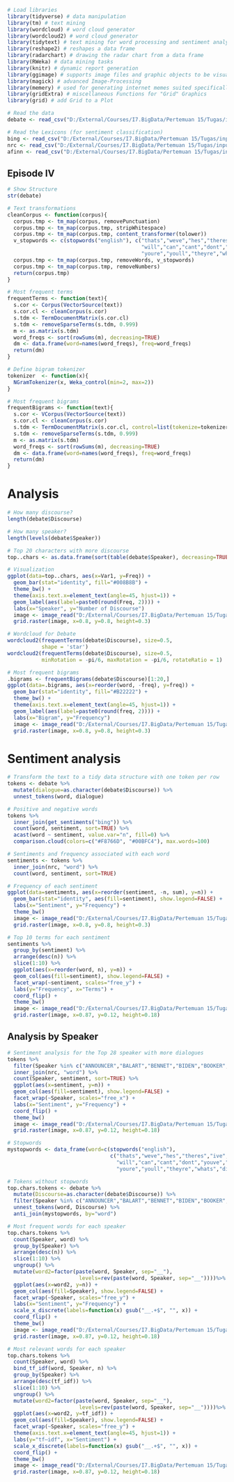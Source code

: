 ```{r}
# Load libraries
library(tidyverse) # data manipulation
library(tm) # text mining
library(wordcloud) # word cloud generator
library(wordcloud2) # word cloud generator
library(tidytext) # text mining for word processing and sentiment analysis
library(reshape2) # reshapes a data frame
library(radarchart) # drawing the radar chart from a data frame
library(RWeka) # data mining tasks
library(knitr) # dynamic report generation
library(ggimage) # supports image files and graphic objects to be visualized in 'ggplot2'
library(magick) # advanced Image-Processing
library(memery) # used for generating internet memes suited specifically to data analysts
library(gridExtra) # miscellaneous Functions for "Grid" Graphics
library(grid) # add Grid to a Plot
```

```{r}
# Read the data
debate <- read_csv("D:/External/Courses/I7.BigData/Pertemuan 15/Tugas/input/2020 Debate Transcripts.csv")
```

```{r}
# Read the Lexicons (for sentiment classification)
bing <- read_csv("D:/External/Courses/I7.BigData/Pertemuan 15/Tugas/input/bing-nrc-afinn-lexicons/Bing.csv")
nrc <- read_csv("D:/External/Courses/I7.BigData/Pertemuan 15/Tugas/input/bing-nrc-afinn-lexicons/NRC.csv")
afinn <- read_csv("D:/External/Courses/I7.BigData/Pertemuan 15/Tugas/input/bing-nrc-afinn-lexicons/Afinn.csv")
```
## Episode IV
```{r}
# Show Structure
str(debate)
```

```{r}
# Text transformations
cleanCorpus <- function(corpus){
  corpus.tmp <- tm_map(corpus, removePunctuation)
  corpus.tmp <- tm_map(corpus.tmp, stripWhitespace)
  corpus.tmp <- tm_map(corpus.tmp, content_transformer(tolower))
  v_stopwords <- c(stopwords("english"), c("thats","weve","hes","theres","ive","im",
                                           "will","can","cant","dont","youve","us",
                                           "youre","youll","theyre","whats","didnt"))
  corpus.tmp <- tm_map(corpus.tmp, removeWords, v_stopwords)
  corpus.tmp <- tm_map(corpus.tmp, removeNumbers)
  return(corpus.tmp)
}
```

```{r}
# Most frequent terms 
frequentTerms <- function(text){
  s.cor <- Corpus(VectorSource(text))
  s.cor.cl <- cleanCorpus(s.cor)
  s.tdm <- TermDocumentMatrix(s.cor.cl)
  s.tdm <- removeSparseTerms(s.tdm, 0.999)
  m <- as.matrix(s.tdm)
  word_freqs <- sort(rowSums(m), decreasing=TRUE)
  dm <- data.frame(word=names(word_freqs), freq=word_freqs)
  return(dm)
}
```

```{r}
# Define bigram tokenizer 
tokenizer  <- function(x){
  NGramTokenizer(x, Weka_control(min=2, max=2))
}
```

```{r message=FALSE, warning=FALSE}
# Most frequent bigrams 
frequentBigrams <- function(text){
  s.cor <- VCorpus(VectorSource(text))
  s.cor.cl <- cleanCorpus(s.cor)
  s.tdm <- TermDocumentMatrix(s.cor.cl, control=list(tokenize=tokenizer))
  s.tdm <- removeSparseTerms(s.tdm, 0.999)
  m <- as.matrix(s.tdm)
  word_freqs <- sort(rowSums(m), decreasing=TRUE)
  dm <- data.frame(word=names(word_freqs), freq=word_freqs)
  return(dm)
}
```

# Analysis
```{r fig.align='center', message=FALSE, warning=FALSE}
# How many discourse?
length(debate$Discourse)

# How many speaker?
length(levels(debate$Speaker))

# Top 20 characters with more discourse 
top..chars <- as.data.frame(sort(table(debate$Speaker), decreasing=TRUE))[1:20,]

# Visualization 
ggplot(data=top..chars, aes(x=Var1, y=Freq)) +
  geom_bar(stat="identity", fill="#008B8B") +
  theme_bw() +
  theme(axis.text.x=element_text(angle=45, hjust=1)) +
  geom_label(aes(label=paste0(round(Freq, 2)))) +
  labs(x="Speaker", y="Number of Discourse")
  image <- image_read("D:/External/Courses/I7.BigData/Pertemuan 15/Tugas/input/logo.jpg") 
  grid.raster(image, x=0.8, y=0.8, height=0.3)
```

```{r eval=FALSE, message=FALSE, warning=FALSE}
# Wordcloud for Debate
wordcloud2(frequentTerms(debate$Discourse), size=0.5, 
           shape = 'star')
wordcloud2(frequentTerms(debate$Discourse), size=0.5, 
           minRotation = -pi/6, maxRotation = -pi/6, rotateRatio = 1)
```

```{r message=FALSE, warning=FALSE, fig.align='center'}
# Most frequent bigrams
.bigrams <- frequentBigrams(debate$Discourse)[1:20,]
ggplot(data=.bigrams, aes(x=reorder(word, -freq), y=freq)) +  
  geom_bar(stat="identity", fill="#B22222") +
  theme_bw() +
  theme(axis.text.x=element_text(angle=45, hjust=1)) +
  geom_label(aes(label=paste0(round(freq, 2)))) +
  labs(x="Bigram", y="Frequency")
  image <- image_read("D:/External/Courses/I7.BigData/Pertemuan 15/Tugas/input/logo.jpg") 
  grid.raster(image, x=0.8, y=0.8, height=0.3)
```

# **Sentiment analysis**
```{r message=FALSE, warning=FALSE}
# Transform the text to a tidy data structure with one token per row
tokens <- debate %>%  
  mutate(dialogue=as.character(debate$Discourse)) %>%
  unnest_tokens(word, dialogue)
```

```{r message=FALSE, warning=FALSE, fig.align='center'}
# Positive and negative words
tokens %>%
  inner_join(get_sentiments("bing")) %>%
  count(word, sentiment, sort=TRUE) %>%
  acast(word ~ sentiment, value.var="n", fill=0) %>%
  comparison.cloud(colors=c("#F8766D", "#00BFC4"), max.words=100)
```

```{r message=FALSE, warning=FALSE, fig.align='center'}
# Sentiments and frequency associated with each word  
sentiments <- tokens %>% 
  inner_join(nrc, "word") %>%
  count(word, sentiment, sort=TRUE) 

# Frequency of each sentiment
ggplot(data=sentiments, aes(x=reorder(sentiment, -n, sum), y=n)) + 
  geom_bar(stat="identity", aes(fill=sentiment), show.legend=FALSE) +
  labs(x="Sentiment", y="Frequency") +
  theme_bw()
  image <- image_read("D:/External/Courses/I7.BigData/Pertemuan 15/Tugas/input/logo.jpg") 
  grid.raster(image, x=0.8, y=0.8, height=0.3)
```

```{r message=FALSE, warning=FALSE, fig.align='center'}
# Top 10 terms for each sentiment
sentiments %>%
  group_by(sentiment) %>%
  arrange(desc(n)) %>%
  slice(1:10) %>%
  ggplot(aes(x=reorder(word, n), y=n)) +
  geom_col(aes(fill=sentiment), show.legend=FALSE) +
  facet_wrap(~sentiment, scales="free_y") +
  labs(y="Frequency", x="Terms") +
  coord_flip() +
  theme_bw()
  image <- image_read("D:/External/Courses/I7.BigData/Pertemuan 15/Tugas/input/logo.jpg") 
  grid.raster(image, x=0.87, y=0.12, height=0.18)
```

## Analysis by Speaker
```{r message=FALSE, warning=FALSE, fig.align='center'}
# Sentiment analysis for the Top 28 speaker with more dialogues
tokens %>%
  filter(Speaker %in% c("ANNOUNCER","BALART","BENNET","BIDEN","BOOKER","BUTTIGIEG","CASTRO","De Blasio","DELANEY","DIAZ-BALART","GABBARD","GILLIBRAND","GUTHRIE","HARRIS","HICKENLOOPER","HOLT","INSLEE","KLOBUCHAR","MADDOW","O’ROURKE","RYAN","SANDERS","SWALWELL","TODD","WARREN","WILLIAMSON","YANG")) %>%
  inner_join(nrc, "word") %>%
  count(Speaker, sentiment, sort=TRUE) %>%
  ggplot(aes(x=sentiment, y=n)) +
  geom_col(aes(fill=sentiment), show.legend=FALSE) +
  facet_wrap(~Speaker, scales="free_x") +
  labs(x="Sentiment", y="Frequency") +
  coord_flip() +
  theme_bw()
  image <- image_read("D:/External/Courses/I7.BigData/Pertemuan 15/Tugas/input/logo.jpg") 
  grid.raster(image, x=0.87, y=0.12, height=0.18)
```

```{r message=FALSE, warning=FALSE, fig.align='center'}
# Stopwords
mystopwords <- data_frame(word=c(stopwords("english"), 
                                 c("thats","weve","hes","theres","ive","im",
                                   "will","can","cant","dont","youve","us",
                                   "youre","youll","theyre","whats","didnt")))

# Tokens without stopwords
top.chars.tokens <- debate %>%
  mutate(Discourse=as.character(debate$Discourse)) %>%
  filter(Speaker %in% c("ANNOUNCER","BALART","BENNET","BIDEN","BOOKER","BUTTIGIEG","CASTRO","De Blasio","DELANEY","DIAZ-BALART","GABBARD","GILLIBRAND","GUTHRIE","HARRIS","HICKENLOOPER","HOLT","INSLEE","KLOBUCHAR","MADDOW","O’ROURKE","RYAN","SANDERS","SWALWELL","TODD","WARREN","WILLIAMSON","YANG")) %>%
  unnest_tokens(word, Discourse) %>%
  anti_join(mystopwords, by="word")

# Most frequent words for each speaker
top.chars.tokens %>%
  count(Speaker, word) %>%
  group_by(Speaker) %>% 
  arrange(desc(n)) %>%
  slice(1:10) %>%
  ungroup() %>%
  mutate(word2=factor(paste(word, Speaker, sep="__"), 
                       levels=rev(paste(word, Speaker, sep="__"))))%>%
  ggplot(aes(x=word2, y=n)) +
  geom_col(aes(fill=Speaker), show.legend=FALSE) +
  facet_wrap(~Speaker, scales="free_y") +
  labs(x="Sentiment", y="Frequency") +
  scale_x_discrete(labels=function(x) gsub("__.+$", "", x)) +
  coord_flip() +
  theme_bw()
  image <- image_read("D:/External/Courses/I7.BigData/Pertemuan 15/Tugas/input/logo.jpg") 
  grid.raster(image, x=0.87, y=0.12, height=0.18)
```

```{r message=FALSE, warning=FALSE, fig.align='center'}
# Most relevant words for each speaker
top.chars.tokens %>%
  count(Speaker, word) %>%
  bind_tf_idf(word, Speaker, n) %>%
  group_by(Speaker) %>% 
  arrange(desc(tf_idf)) %>%
  slice(1:10) %>%
  ungroup() %>%
  mutate(word2=factor(paste(word, Speaker, sep="__"), 
                       levels=rev(paste(word, Speaker, sep="__"))))%>%
  ggplot(aes(x=word2, y=tf_idf)) +
  geom_col(aes(fill=Speaker), show.legend=FALSE) +
  facet_wrap(~Speaker, scales="free_y") +
  theme(axis.text.x=element_text(angle=45, hjust=1)) +
  labs(y="tf–idf", x="Sentiment") +
  scale_x_discrete(labels=function(x) gsub("__.+$", "", x)) +
  coord_flip() +
  theme_bw()
  image <- image_read("D:/External/Courses/I7.BigData/Pertemuan 15/Tugas/input/logo.jpg") 
  grid.raster(image, x=0.87, y=0.12, height=0.18)
```